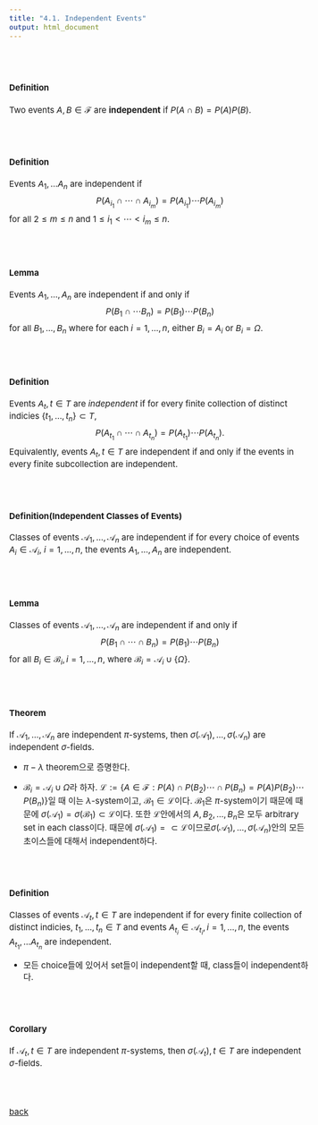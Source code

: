 ---
title: "4.1. Independent Events"
output: html_document
---

<style type="text/css">
  body, td {
    font-size: 15px;
  }
pre {
  font-size: 15px
}
</style>

<br>
<br>


#### Definition
Two events $A,B\in \mathcal{F}$ are **independent** if $P(A\cap B)=P(A)P(B)$.

<br>
<br>

#### Definition
Events $A_1,\ldots A_n$ are independent if
$$
P(A_{i_1}\cap\cdots \cap A_{i_m})=P(A_{i_1})\cdots P(A_{i_m})
$$
for all $2\le m\le n$ and $1\le i_1<\cdots<i_m\le n$.

<br>
<br>

#### Lemma 
Events $A_1,\ldots,A_n$ are independent if and only if
$$
P(B_1\cap\cdots B_n)=P(B_1)\cdots P(B_n)
$$
for all $B_1,\ldots,B_n$ where for each $i=1,\ldots,n$, either $B_i=A_i$ or $B_i=\Omega$.

<br>
<br>

#### Definition
Events $A_t, t\in T$ are *independent* if for every finite collection of distinct indicies $\{t_1,\ldots,t_n\}\subset T$,
$$
P(A_{t_1}\cap\cdots\cap A_{t_n})=P(A_{t_1})\cdots P(A_{t_n}).
$$
Equivalently, events $A_t,t\in T$ are independent if and only if the events in every finite subcollection are independent.

<br>
<br>

#### Definition(Independent Classes of Events)
Classes of events $\mathcal{A}_1,\ldots,\mathcal{A}_n$ are independent if for every choice of events $A_i\in \mathcal{A}_i$, $i=1,\ldots,n$, the events $A_1,\ldots,A_n$ are independent.

<br>
<br>

#### Lemma
Classes of events $\mathcal{A}_1,\ldots,\mathcal{A}_n$ are independent if and only if
$$
P(B_1\cap\cdots\cap B_n)=P(B_1)\cdots P(B_n) \tag{*}
$$
for all $B_i\in \mathcal{B}_i, i=1,\ldots,n$, where $\mathcal{B}_i=\mathcal{A}_i\cup\{\Omega\}$.

<br>
<br>

#### Theorem
If $\mathcal{A}_1,\ldots,\mathcal{A}_n$ are independent $\pi$-systems, then $\sigma(\mathcal{A}_1),\ldots,\sigma(\mathcal{A}_n)$ are independent $\sigma$-fields.

   * $\pi-\lambda$ theorem으로 증명한다.
   
   * $\mathcal{B}_i=\mathcal{A}_i\cup \Omega$라 하자. $\mathcal{L}:=\{A\in \mathcal{F}:P(A)\cap P(B_2)\cdots\cap P(B_n)=P(A)P(B_2)\cdots P(B_n)\}$일 때 이는 $\lambda$-system이고, $\mathcal{B}_1\in \mathcal{L}$이다. $\mathcal{B}_1$은 $\pi$-system이기 때문에 때문에 $\sigma(\mathcal{A}_1)=\sigma(\mathcal{B}_1)\subset \mathcal{L}$이다. 또한 $\mathcal{L}$안에서의 $A,B_2,\ldots,B_n$은 모두 arbitrary set in each class이다. 때문에 $\sigma(\mathcal{A}_1)=\subset \mathcal{L}$이므로$\sigma(\mathcal{A}_1),\ldots,\sigma(\mathcal{A}_n)$안의 모든 초이스들에 대해서 independent하다.  

<br>
<br>

#### Definition
Classes of events $\mathcal{A}_t, t\in T$ are independent if for every finite collection of distinct indicies, $t_1,\ldots,t_n\in T$ and events $A_{t_i}\in \mathcal{A}_{t_i}, i=1,\ldots,n$, the events $A_{t_1},\ldots A_{t_n}$ are independent.

   * 모든 choice들에 있어서 set들이 independent할 때, class들이 independent하다.

<br>
<br>

#### Corollary
If $\mathcal{A}_t,t\in T$ are independent $\pi$-systems, then $\sigma(\mathcal{A}_t),t\in T$ are independent $\sigma$-fields. 

<br>
<br>

[back](../probability1.html)